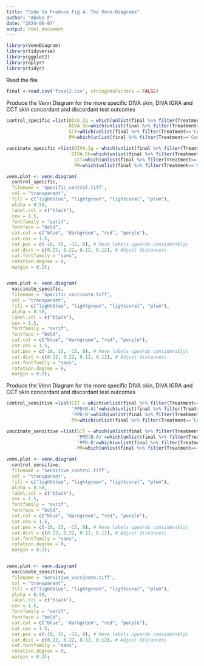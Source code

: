 ---
title: "Code to Produce Fig 4. The Venn-Diagrams"
author: "Abebe F"
date: "2024-06-07"
output: html_document
---

```{r}

library(VennDiagram)
library(tidyverse)
library(ggplot2)
library(dplyr)
library(tidyr)

```

Read the file
```{r}
final <-read.csv('final2.csv', stringsAsFactors = FALSE)
```


Produce the Venn Diagram for the more specific DIVA skin, DIVA IGRA and CCT skin concordant and discordant test outcomes


```{r}
control_specific =list(DIVA.Ig = which(unlist(final %>% filter(Treatment=='Control') %>% select(DST1))),
                       DIVA.Sk=which(unlist(final %>% filter(Treatment=='Control') %>% select(DST10))),
                       CCT=which(unlist(final %>% filter(Treatment=='Control') %>% select(CCT))),
                       PM=which(unlist(final %>% filter(Treatment=='Control') %>% select(PM))))

vaccinate_specific =list(DIVA.Ig = which(unlist(final %>% filter(Treatment=='Vaccinate') %>% select(DST1))),
                        DIVA.Sk=which(unlist(final %>% filter(Treatment=='Vaccinate') %>% select(DST10))),
                         CCT=which(unlist(final %>% filter(Treatment=='Vaccinate') %>% select(CCT))),
                         PM=which(unlist(final %>% filter(Treatment=='Vaccinate') %>% select(PM))))

venn.plot <- venn.diagram(
  control_specific, 
  filename = 'Specific_control.tiff',
  col = "transparent",
  fill = c("lightblue", "lightgreen", "lightcoral", "plum"),
  alpha = 0.50,
  label.col = c("black"),
  cex = 1.5,
  fontfamily = "serif",
  fontface = "bold",
  cat.col = c("blue", "darkgreen", "red", "purple"),
  cat.cex = 1.5,
  cat.pos = c(-10, 15, -15, 0), # Move labels upwards considerably\
  cat.dist = c(0.22, 0.22, 0.12, 0.12), # Adjust distances\
  cat.fontfamily = "sans",
  rotation.degree = 0, 
  margin = 0.2);


venn.plot <- venn.diagram(
  vaccinate_specific, 
  filename = 'Specific_vaccinate.tiff',
  col = "transparent",
  fill = c("lightblue", "lightgreen", "lightcoral", "plum"),
  alpha = 0.50,
  label.col = c("black"),
  cex = 1.5,
  fontfamily = "serif",
  fontface = "bold",
  cat.col = c("blue", "darkgreen", "red", "purple"),
  cat.cex = 1.5,
  cat.pos = c(-10, 15, -15, 0), # Move labels upwards considerably\
  cat.dist = c(0.22, 0.22, 0.12, 0.12), # Adjust distances\
  cat.fontfamily = "sans",
  rotation.degree = 0, 
  margin = 0.2);

```

Produce the Venn Diagram for the more specific DIVA skin, DIVA IGRA and CCT skin concordant and discordant test outcomes

```{r}
control_sensitive =list(SIT = which(unlist(final %>% filter(Treatment=='Control') %>% select(SIT))),
                        'PPD(B-A)'=which(unlist(final %>% filter(Treatment=='Control') %>% select(PPD_BA))),
                        'PPD-B'=which(unlist(final %>% filter(Treatment=='Control') %>% select(PPD_B))),
                        PM=which(unlist(final %>% filter(Treatment=='Control') %>% select(PM))))

vaccinate_sensitive =list(SIT = which(unlist(final %>% filter(Treatment=='Vaccinate') %>% select(SIT))),
                          'PPD(B-A)'=which(unlist(final %>% filter(Treatment=='Vaccinate') %>% select(PPD_BA))),
                          'PPD-B'=which(unlist(final %>% filter(Treatment=='Vaccinate') %>% select(PPD_B))),
                          PM=which(unlist(final %>% filter(Treatment=='Vaccinate') %>% select(PM))))

venn.plot <- venn.diagram(
  control_sensitive, 
  filename = 'Sensitive_control.tiff',
  col = "transparent",
  fill = c("lightblue", "lightgreen", "lightcoral", "plum"),
  alpha = 0.50,
  label.col = c("black"),
  cex = 1.5,
  fontfamily = "serif",
  fontface = "bold",
  cat.col = c("blue", "darkgreen", "red", "purple"),
  cat.cex = 1.5,
  cat.pos = c(-10, 15, -15, 0), # Move labels upwards considerably\
  cat.dist = c(0.22, 0.22, 0.12, 0.12), # Adjust distances\
  cat.fontfamily = "sans",
  rotation.degree = 0, 
  margin = 0.2);


venn.plot <- venn.diagram(
  vaccinate_sensitive, 
  filename = 'Sensitive_vaccinate.tiff',
  col = "transparent",
  fill = c("lightblue", "lightgreen", "lightcoral", "plum"),
  alpha = 0.50,
  label.col = c("black"),
  cex = 1.5,
  fontfamily = "serif",
  fontface = "bold",
  cat.col = c("blue", "darkgreen", "red", "purple"),
  cat.cex = 1.5,
  cat.pos = c(-10, 15, -15, 0), # Move labels upwards considerably\
  cat.dist = c(0.22, 0.22, 0.12, 0.12), # Adjust distances\
  cat.fontfamily = "sans",
  rotation.degree = 0, 
  margin = 0.2);

```

